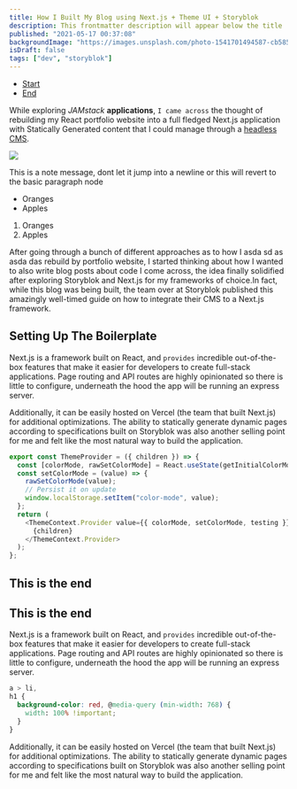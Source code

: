 ```yaml
---
title: How I Built My Blog using Next.js + Theme UI + Storyblok
description: This frontmatter description will appear below the title
published: "2021-05-17 00:37:08"
backgroundImage: "https://images.unsplash.com/photo-1541701494587-cb58502866ab?ixid=MnwxMjA3fDB8MHxwaG90by1wYWdlfHx8fGVufDB8fHx8&ixlib=rb-1.2.1&auto=format&fit=crop&w=750&q=80"
isDraft: false
tags: ["dev", "storyblok"]
---
```


- [Start](#start)
- [End](#this-is-the-end)

While exploring _JAMstack_ **applications**, `I came across` the thought of rebuilding my
React portfolio website into a full fledged Next.js application with Statically
Generated content that I could manage through a [headless CMS](https://www.storyblok.com/).

<Divider />

<Image
  my={3}
  src={frontmatter.backgroundImage}
  layout="fill"
  objectFit="cover"
  priority
/>

<Note>
  This is a note message, dont let it jump into a newline or this will revert to
  the basic paragraph node
</Note>

- Oranges
- Apples

1. Oranges
2. Apples

After going through a bunch of different approaches as to how I asda sd as asda das rebuild by
portfolio website, I started thinking about how I wanted to also write blog posts
about code I come across, the idea finally solidified after exploring Storyblok
and Next.js for my frameworks of choice.In fact, while this blog was being
built, the team over at Storyblok published this amazingly well-timed guide on
how to integrate their CMS to a Next.js framework.

<H2 id="start">Setting Up The Boilerplate</H2>

Next.js is a framework built on React, and `provides` incredible out-of-the-box
features that make it easier for developers to create full-stack applications.
Page routing and API routes are highly opinionated so there is little to
configure, underneath the hood the app will be running an express server.

Additionally, it can be easily hosted on Vercel (the team that built Next.js)
for additional optimizations. The ability to statically generate dynamic pages
according to specifications built on Storyblok was also another selling point
for me and felt like the most natural way to build the application.

```typescript filename="awesome.js" hl="8" showlineNumbers
export const ThemeProvider = ({ children }) => {
  const [colorMode, rawSetColorMode] = React.useState(getInitialColorMode);
  const setColorMode = (value) => {
    rawSetColorMode(value);
    // Persist it on update
    window.localStorage.setItem("color-mode", value);
  };
  return (
    <ThemeContext.Provider value={{ colorMode, setColorMode, testing }}>
      {children}
    </ThemeContext.Provider>
  );
};
```

<H2 id="this-is-the-end">This is the end</H2>

## This is the end

Next.js is a framework built on React, and `provides` incredible out-of-the-box
features that make it easier for developers to create full-stack applications.
Page routing and API routes are highly opinionated so there is little to
configure, underneath the hood the app will be running an express server.

```css
a > li,
h1 {
  background-color: red, @media-query (min-width: 768) {
    width: 100% !important;
  }
}
```

Additionally, it can be easily hosted on Vercel (the team that built Next.js)
for additional optimizations. The ability to statically generate dynamic pages
according to specifications built on Storyblok was also another selling point
for me and felt like the most natural way to build the application.
